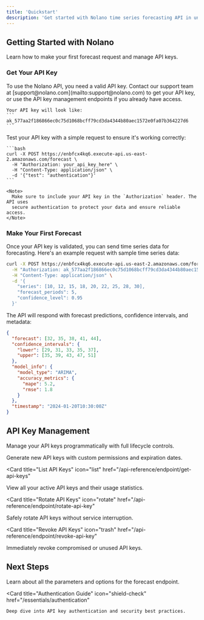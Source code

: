 ```yaml
---
title: 'Quickstart'
description: 'Get started with Nolano time series forecasting API in under 5 minutes'
---
```


## Getting Started with Nolano

Learn how to make your first forecast request and manage API keys.

### Get Your API Key

<AccordionGroup>
  <Accordion icon="key" title="Obtain an API Key">
    To use the Nolano API, you need a valid API key. Contact our support team at
    [support@nolano.com](mailto:support@nolano.com) to get your API key, or use
    the API key management endpoints if you already have access.
    
    Your API key will look like:
    ```
    ak_577aa2f186866ec0c75d1068bcff79cd3da4344b80aec1572e0fa07b364227d6
    ```
  </Accordion>
  <Accordion icon="shield-check" title="Test Your Authentication">
    Test your API key with a simple request to ensure it's working correctly:
    
    ```bash
    curl -X POST https://enbfcx4kq6.execute-api.us-east-2.amazonaws.com/forecast \
      -H "Authorization: your_api_key_here" \
      -H "Content-Type: application/json" \
      -d '{"test": "authentication"}'
    ```
    
    <Note>
      Make sure to include your API key in the `Authorization` header. The API uses
      secure authentication to protect your data and ensure reliable access.
    </Note>
  </Accordion>
</AccordionGroup>

### Make Your First Forecast

<AccordionGroup>

<Accordion icon="chart-line" title="Send Time Series Data">
  Once your API key is validated, you can send time series data for forecasting.
  Here's an example request with sample time series data:
  
  ```bash
  curl -X POST https://enbfcx4kq6.execute-api.us-east-2.amazonaws.com/forecast \
    -H "Authorization: ak_577aa2f186866ec0c75d1068bcff79cd3da4344b80aec1572e0fa07b364227d6" \
    -H "Content-Type: application/json" \
    -d '{
      "series": [10, 12, 15, 18, 20, 22, 25, 28, 30],
      "forecast_periods": 5,
      "confidence_level": 0.95
    }'
  ```
</Accordion>

<Accordion icon="arrow-down" title="Receive Forecast Results">
  The API will respond with forecast predictions, confidence intervals, and metadata:
  
  ```json
  {
    "forecast": [32, 35, 38, 41, 44],
    "confidence_intervals": {
      "lower": [29, 31, 33, 35, 37],
      "upper": [35, 39, 43, 47, 51]
    },
    "model_info": {
      "model_type": "ARIMA",
      "accuracy_metrics": {
        "mape": 5.2,
        "rmse": 1.8
      }
    },
    "timestamp": "2024-01-20T10:30:00Z"
  }
  ```
</Accordion>

</AccordionGroup>

## API Key Management

Manage your API keys programmatically with full lifecycle controls.

<CardGroup>

<Card title="Create API Keys" icon="plus" href="/api-reference/endpoint/create-api-key">
  Generate new API keys with custom permissions and expiration dates.
</Card>

<Card
  title="List API Keys"
  icon="list"
  href="/api-reference/endpoint/get-api-keys"
>
  View all your active API keys and their usage statistics.
</Card>

<Card
  title="Rotate API Keys"
  icon="rotate"
  href="/api-reference/endpoint/rotate-api-key"
>
  Safely rotate API keys without service interruption.
</Card>

<Card
  title="Revoke API Keys"
  icon="trash"
  href="/api-reference/endpoint/revoke-api-key"
>
  Immediately revoke compromised or unused API keys.
</Card>

</CardGroup>

## Next Steps

<CardGroup cols={2}>
  <Card
    title="Explore the Forecast API"
    icon="chart-line"
    href="/api-reference/endpoint/forecast"
  >
    Learn about all the parameters and options for the forecast endpoint.
  </Card>
  
  <Card
    title="Authentication Guide"
    icon="shield-check"
    href="/essentials/authentication"
  >
    Deep dive into API key authentication and security best practices.
  </Card>
</CardGroup>


